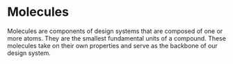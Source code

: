 # Molecules

Molecules are components of design systems that are composed of one or more atoms. They are the smallest fundamental units of a compound. These molecules take on their own properties and serve as the backbone of our design system.